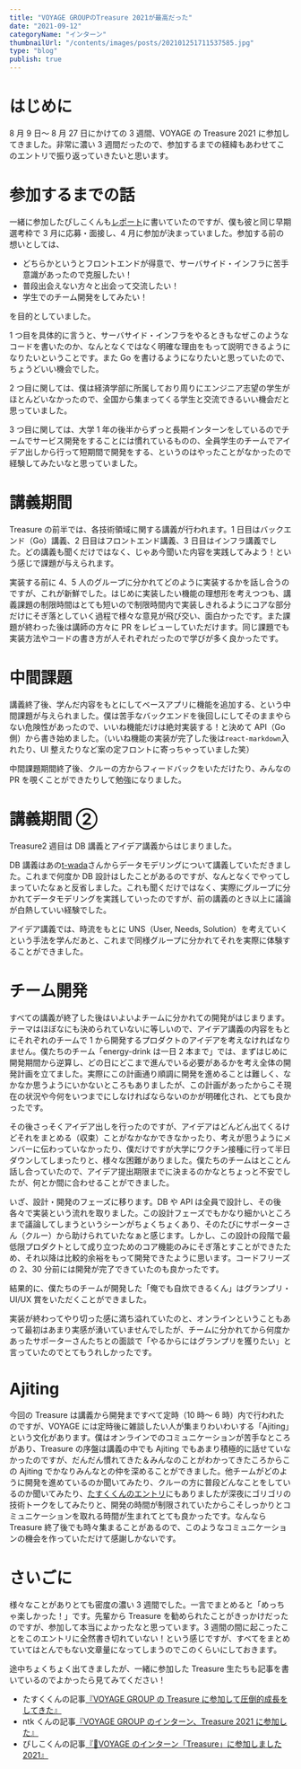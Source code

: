 ```yaml
---
title: "VOYAGE GROUPのTreasure 2021が最高だった"
date: "2021-09-12"
categoryName: "インターン"
thumbnailUrl: "/contents/images/posts/202101251711537585.jpg"
type: "blog"
publish: true
---
```


# はじめに

8 月 9 日～ 8 月 27 日にかけての 3 週間、VOYAGE の Treasure 2021 に参加してきました。非常に濃い 3 週間だったので、参加するまでの経緯もあわせてこのエントリで振り返っていきたいと思います。

# 参加するまでの話

一緒に参加したぴしこくんも[レポート](https://p4ko.com/posts/treasure21/)に書いていたのですが、僕も彼と同じ早期選考枠で 3 月に応募・面接し、4 月に参加が決まっていました。参加する前の想いとしては、

- どちらかというとフロントエンドが得意で、サーバサイド・インフラに苦手意識があったので克服したい！
- 普段出会えない方々と出会って交流したい！
- 学生でのチーム開発をしてみたい！

を目的としていました。

1 つ目を具体的に言うと、サーバサイド・インフラをやるときもなぜこのようなコードを書いたのか、なんとなくではなく明確な理由をもって説明できるようになりたいということです。また Go を書けるようになりたいと思っていたので、ちょうどいい機会でした。

2 つ目に関しては、僕は経済学部に所属しており周りにエンジニア志望の学生がほとんどいなかったので、全国から集まってくる学生と交流できるいい機会だと思っていました。

3 つ目に関しては、大学 1 年の後半からずっと長期インターンをしているのでチームでサービス開発をすることには慣れているものの、全員学生のチームでアイデア出しから行って短期間で開発をする、というのはやったことがなかったので経験してみたいなと思っていました。

# 講義期間

Treasure の前半では、各技術領域に関する講義が行われます。1 日目はバックエンド（Go）講義、2 日目はフロントエンド講義、3 日目はインフラ講義でした。どの講義も聞くだけではなく、じゃあ今聞いた内容を実践してみよう！という感じで課題が与えられます。

実装する前に 4、5 人のグループに分かれてどのように実装するかを話し合うのですが、これが新鮮でした。はじめに実装したい機能の理想形を考えつつも、講義課題の制限時間はとても短いので制限時間内で実装しきれるようにコアな部分だけにそぎ落としていく過程で様々な意見が飛び交い、面白かったです。また課題が終わった後は講師の方々に PR をレビューしていただけます。同じ課題でも実装方法やコードの書き方が人それぞれだったので学びが多く良かったです。

# 中間課題

講義終了後、学んだ内容をもとにしてベースアプリに機能を追加する、という中間課題が与えられました。僕は苦手なバックエンドを後回しにしてそのままやらない危険性があったので、いいね機能だけは絶対実装する！と決めて API（Go 側）から書き始めました。（いいね機能の実装が完了した後は`react-markdown`入れたり、UI 整えたりなど案の定フロントに寄っちゃっていました笑）

中間課題期間終了後、クルーの方からフィードバックをいただけたり、みんなの PR を覗くことができたりして勉強になりました。

# 講義期間 ②

Treasure2 週目は DB 講義とアイデア講義からはじまりました。

DB 講義はあの[t-wada](https://twitter.com/t_wada)さんからデータモデリングについて講義していただきました。これまで何度か DB 設計はしたことがあるのですが、なんとなくでやってしまっていたなぁと反省しました。これも聞くだけではなく、実際にグループに分かれてデータモデリングを実践していったのですが、前の講義のとき以上に議論が白熱していい経験でした。

アイデア講義では、時流をもとに UNS（User, Needs, Solution）を考えていくという手法を学んだあと、これまで同様グループに分かれてそれを実際に体験することができました。

# チーム開発

すべての講義が終了した後はいよいよチームに分かれての開発がはじまります。テーマはほぼなにも決められていないに等しいので、アイデア講義の内容をもとにそれぞれのチームで 1 から開発するプロダクトのアイデアを考えなければなりません。僕たちのチーム「energy-drink は一日 2 本まで」では、まずはじめに開発期間から逆算し、どの日にどこまで進んでいる必要があるかを考え全体の開発計画を立てました。実際にこの計画通り順調に開発を進めることは難しく、なかなか思うようにいかないところもありましたが、この計画があったからこそ現在の状況や今何をいつまでにしなければならないのかが明確化され、とても良かったです。

その後さっそくアイデア出しを行ったのですが、アイデアはどんどん出てくるけどそれをまとめる（収束）ことがなかなかできなかったり、考えが思うようにメンバーに伝わっていなかったり、僕だけですが大学にワクチン接種に行って半日ダウンしてしまったりと、様々な困難がありました。僕たちのチームはとことん話し合っていたので、アイデア提出期限までに決まるのかなとちょっと不安でしたが、何とか間に合わせることができました。

いざ、設計・開発のフェーズに移ります。DB や API は全員で設計し、その後各々で実装という流れを取りました。この設計フェーズでもかなり細かいところまで議論してしまうというシーンがちょくちょくあり、そのたびにサポーターさん（クルー）から助けられていたなぁと感じます。しかし、この設計の段階で最低限プロダクトとして成り立つためのコア機能のみにそぎ落とすことができたため、それ以降は比較的余裕をもって開発できたように思います。コードフリーズの 2、30 分前には開発が完了できていたのも良かったです。

結果的に、僕たちのチームが開発した「俺でも自炊できるくん」はグランプリ・UI/UX 賞をいただくことができました。

[](https://twitter.com/horiy0125/status/1431185551424585731)

実装が終わってやり切った感に満ち溢れていたのと、オンラインということもあって最初はあまり実感が湧いていませんでしたが、チームに分かれてから何度かあったサポーターさんたちとの面談で「やるからにはグランプリを獲りたい」と言っていたのでとてもうれしかったです。

# Ajiting

今回の Treasure は講義から開発まですべて定時（10 時～ 6 時）内で行われたのですが、VOYAGE には定時後に雑談したい人が集まりわいわいする「Ajiting」という文化があります。僕はオンラインでのコミュニケーションが苦手なところがあり、Treasure の序盤は講義の中でも Ajiting でもあまり積極的に話せていなかったのですが、だんだん慣れてきた＆みんなのことがわかってきたころからこの Ajiting でかなりみんなとの仲を深めることができました。他チームがどのように開発を進めているのか聞いてみたり、クルーの方に普段どんなことをしているのか聞いてみたり、[たすくくんのエントリ](https://task4233.hatenablog.com/entry/2021/08/30/020506)にもありましたが深夜にゴリゴリの技術トークをしてみたりと、開発の時間が制限されていたからこそしっかりとコミュニケーションを取れる時間が生まれてとても良かったです。なんなら Treasure 終了後でも時々集まることがあるので、このようなコミュニケーションの機会を作っていただけて感謝しかないです。

# さいごに

様々なことがありとても密度の濃い 3 週間でした。一言でまとめると「めっちゃ楽しかった！」です。先輩から Treasure を勧められたことがきっかけだったのですが、参加して本当によかったなと思っています。3 週間の間に起こったことをこのエントリに全然書き切れていない！という感じですが、すべてをまとめていてはとんでもない文章量になってしまうのでこのくらいにしておきます。

途中ちょくちょく出てきましたが、一緒に参加した Treasure 生たちも記事を書いているのでよかったら見てみてください！

- たすくくんの記事[『VOYAGE GROUP の Treasure に参加して圧倒的成長をしてきた』](https://task4233.hatenablog.com/entry/2021/08/30/020506)
- ntk くんの記事[『VOYAGE GROUP のインターン、Treasure 2021 に参加した』](https://ntk-ta01.hatenablog.com/entry/2021/08/30/173513)
- ぴしこくんの記事[『🚀VOYAGE のインターン「Treasure」に参加しました 2021』](https://p4ko.com/posts/treasure21/)
